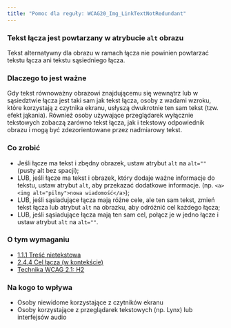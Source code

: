 ```yaml
---
title: "Pomoc dla reguły: WCAG20_Img_LinkTextNotRedundant"
---
```


<div className="toolHelp">
<Row>
<Column colLg={16} colMd={8} colSm={4} className="toolHead">

### Tekst łącza jest powtarzany w atrybucie `alt` obrazu

<div id="locLevel"></div>

Tekst alternatywny dla obrazu w ramach łącza nie powinien powtarzać tekstu łącza ani tekstu sąsiedniego łącza.

</Column>
</Row>
<Row>
<Column colLg={11} colMd={5} colSm={4} className="toolMain">

### Dlaczego to jest ważne

Gdy tekst równoważny obrazowi znajdującemu się wewnątrz lub w sąsiedztwie łącza jest taki sam jak tekst łącza, osoby z wadami wzroku, które korzystają z czytnika ekranu, usłyszą dwukrotnie ten sam tekst (tzw. efekt jąkania). Również osoby używające przeglądarek wyłącznie tekstowych zobaczą zarówno tekst łącza, jak i tekstowy odpowiednik obrazu i mogą być zdezorientowane przez nadmiarowy tekst.

<div id="locSnippet"></div>

### Co zrobić

* Jeśli łącze ma tekst i zbędny obrazek, ustaw atrybut `alt` na `alt=""` (pusty alt bez spacji);
* LUB, jeśli łącze ma tekst i obrazek, który dodaje ważne informacje do tekstu, ustaw atrybut `alt`, aby przekazać dodatkowe informacje.
  (np. `<a><img alt="pilny">nowa wiadomość</a>`);
* LUB, jeśli sąsiadujące łącza mają różne cele, ale ten sam tekst, zmień tekst łącza lub atrybut `alt` na obrazku, aby odróżnić cel każdego łącza;
* LUB, jeśli sąsiadujące łącza mają ten sam cel, połącz je w jedno łącze i ustaw atrybut `alt` na `alt=""`.


</Column>
<Column colLg={5} colMd={3} colSm={4} className="toolLeft">

### O tym wymaganiu

* [1.1.1 Treść nietekstowa](https://wcag.lepszyweb.pl/#non-text-content)
* [2.4.4 Cel łącza (w kontekście)](https://wcag.lepszyweb.pl/#link-purpose-in-context)
* [Technika WCAG 2.1: H2](https://www.w3.org/TR/WCAG20-TECHS/H2.html)

### Na kogo to wpływa

* Osoby niewidome korzystające z czytników ekranu
* Osoby korzystające z przeglądarek tekstowych (np. Lynx) lub interfejsów audio

</Column>
</Row>
</div>


